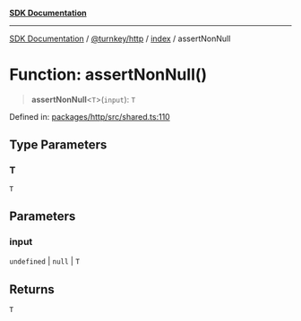[**SDK Documentation**](../../../../README.mdx)

***

[SDK Documentation](../../../../packages.mdx) / [@turnkey/http](../../README.mdx) / [index](../README.mdx) / assertNonNull

# Function: assertNonNull()

> **assertNonNull**\<`T`\>(`input`): `T`

Defined in: [packages/http/src/shared.ts:110](https://github.com/tkhq/sdk/blob/fd49bfe86475c8603b3eb385aa101efa36fa32fc/packages/http/src/shared.ts#L110)

## Type Parameters

### T

`T`

## Parameters

### input

`undefined` | `null` | `T`

## Returns

`T`
